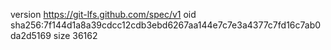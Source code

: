 version https://git-lfs.github.com/spec/v1
oid sha256:7f144d1a8a39cdcc12cdb3ebd6267aa144e7c7e3a4377c7fd16c7ab0da2d5169
size 36162
